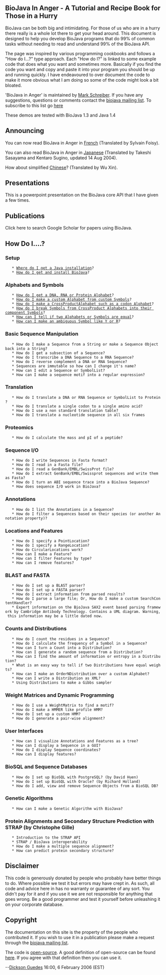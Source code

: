 == BioJava In Anger - A Tutorial and Recipe Book for Those in a Hurry ==

BioJava can be both big and intimidating. For those of us who are in a hurry there really is a whole lot there to get your head around. This document is designed to help you develop BioJava programs that do 99% of common tasks without needing to read and understand 99% of the BioJava API.

The page was inspired by various programming cookbooks and follows a "How do I...?" type approach. Each "How do I?" is linked to some example code that does what you want and sometimes more. Basically if you find the code you want and copy and paste it into your program you should be up and running quickly. I have endeavoured to over document the code to make it more obvious what I am doing so some of the code might look a bit bloated.

'BioJava in Anger' is maintained by [[User:Mark|Mark Schreiber]]. If you have any suggestions, questions or comments contact the [mailto:biojava-l@biojava.org biojava mailing list]. To subscribe to this list go [http://biojava.org/mailman/listinfo/biojava-l here]

These demos are tested with BioJava 1.3 and Java 1.4

== Announcing ==

You can now read BioJava in Anger in [[Biojava:CookbookFrench|French]] (Translated by Sylvain Foisy).

You can also read BioJava in Anger in [http://www.geocities.jp/bio_portal/bj_in_anger_ja/ Japanese] (Translated by Takeshi Sasayama and Kentaro Sugino, updated 14 Aug 2004).

How about simplified [http://www.cbi.pku.edu.cn/chinese/documents/PUMA/biojava/index-cn.html Chinese]? (Translated by Wu Xin).

== Presentations ==

This is a powerpoint presentation on the BioJava core API that I have given a few times.

== Publications ==

Click here to search Google Scholar for papers using BioJava.

== How Do I....? ==

=== Setup ===

    * [http://java.sun.com/downloads/ Where do I get a Java installation]?
    * [[BioJava:GetStarted|How do I get and install BioJava]]?

=== Alphabets and Symbols ===

    * [[Biojava:Cookbook:Alphabets|How do I get a DNA, RNA or Protein Alphabet]]?
    * [[Biojava:Cookbook:Alphabets:Custom|How do I make a custom Alphabet from custom Symbols]]?
    * [[Biojava:Cookbook:Alphabets:CrossProduct|How do I make a CrossProductAlphabet such as a codon Alphabet]]?
    * [[Biojava:Cookbook:Alphabets:Component|How do I break Symbols from CrossProduct Alphabets into their component Symbols]]?
    * [[Biojava:Cookbook:Alphabets:Cononical|How can I tell if two Alphabets or Symbols are equal]]?
    * [[Biojava:Cookbook:Alphabets:Ambiguous|How can I make an ambiguous Symbol like Y or R]]?

=== Basic Sequence Manipulation ===

    * How do I make a Sequence from a String or make a Sequence Object back into a String?
    * How do I get a subsection of a Sequence?
    * How do I transcribe a DNA Sequence to a RNA Sequence?
    * How do I reverse complement a DNA or RNA Sequence?
    * Sequences are immutable so how can I change it's name?
    * How can I edit a Sequence or SymbolList?
    * How can I make a sequence motif into a regular expression?

=== Translation ===

    * How do I translate a DNA or RNA Sequence or SymbolList to Protein?
    * How do I translate a single codon to a single amino acid?
    * How do I use a non standard translation table?
    * How do I translate a nucleotide sequence in all six frames

=== Proteomics ===

    * How do I calculate the mass and pI of a peptide?

=== Sequence I/O ===

    * How do I write Sequences in Fasta format?
    * How do I read in a Fasta file?
    * How do I read a GenBank/EMBL/SwissProt file?
    * How do I extract GenBank/EMBL/Swissprot sequences and write them as Fasta?
    * How do I turn an ABI sequence trace into a BioJava Sequence?
    * How does sequence I/O work in BioJava?

=== Annotations ===

    * How do I list the Annotations in a Sequence?
    * How do I filter a Sequences based on their species (or another Annotation property)?

=== Locations and Features ===

    * How do I specify a PointLocation?
    * How do I specify a RangeLocation?
    * How do CircularLocations work?
    * How can I make a Feature?
    * How can I filter Features by type?
    * How can I remove features?

=== BLAST and FASTA ===

    * How do I set up a BLAST parser?
    * How do I set up a FASTA parser?
    * How do I extract information from parsed results?
    * How do I parse a large file; Or, How do I make a custom SearchContentHandler?
    * Expert information on the BioJava SAX2 event based parsing framework by Cambridge Antibody Technology. Contains a UML diagram. Warning, this information may be a little dated now.

=== Counts and Distributions ===

    * How do I count the residues in a Sequence?
    * How do I calculate the frequency of a Symbol in a Sequence?
    * How can I turn a Count into a Distribution?
    * How can I generate a random sequence from a Distribution?
    * How can I find the amount of information or entropy in a Distribution?
    * What is an easy way to tell if two Distributions have equal weights?
    * How can I make an OrderNDistribution over a custom Alphabet?
    * How can I write a Distribution as XML?
    * Using Distributions to make a Gibbs sampler 

=== Weight Matrices and Dynamic Programming ===

    * How do I use a WeightMatrix to find a motif?
    * How do I make a HMMER like profile HMM?
    * How do I set up a custom HMM?
    * How do I generate a pair-wise alignment?

=== User Interfaces ===

    * How can I visualize Annotations and Features as a tree?
    * How can I display a Sequence in a GUI?
    * How do I display Sequence coordinates?
    * How can I display features?

=== BioSQL and Sequence Databases ===

    * How do I set up BioSQL with PostgreSQL? (by David Huen)
    * How do I set up BioSQL with Oracle? (by Richard Holland)
    * How do I add, view and remove Sequence Objects from a BioSQL DB?

=== Genetic Algorithms ===

    * How can I make a Genetic Algorithm with BioJava?

=== Protein Alignments and Secondary Structure Prediction with STRAP (by Christophe Gille) ===

    * Introduction to the STRAP API
    * STRAP / BioJava interoperability
    * How do I make a multiple sequence alignment?
    * How can predict protein secondary structure?

== Disclaimer ==

This code is generously donated by people who probably have better things to do. Where possible we test it but errors may have crept in. As such, all code and advice here in has no warranty or guarantee of any sort. You didn't pay for it and if you use it we are not responsible for anything that goes wrong. Be a good programmer and test it yourself before unleashing it on your corporate database.

== Copyright ==

The documentation on this site is the property of the people who contributed it. If you wish to use it in a publication please make a request through the [mailto:biojava-l@biojava.org biojava mailing list].

The code is [[wp:Open source|open-source]]. A good definition of open-source can be found [http://www.opensource.org/docs/definition_plain.php here]. If you agree with that definition then you can use it.


--[[User:Guedes|Dickson Guedes]] 16:00, 6 February 2006 (EST)